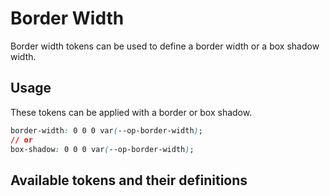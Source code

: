 
<Meta title='Tokens/Border/Border Width' />

# Border Width

<div
  dangerouslySetInnerHTML={{
    __html: createSourceCodeLink({ link: 'core/tokens/base_tokens.scss' }).outerHTML,
  }}
></div>

Border width tokens can be used to define a border width or a box shadow width.

## Usage

These tokens can be applied with a border or box shadow.

```css
border-width: 0 0 0 var(--op-border-width);
// or
box-shadow: 0 0 0 var(--op-border-width);
```

## Available tokens and their definitions

<DesignTokenDocBlock categoryName="Border Width" viewType="card" />
